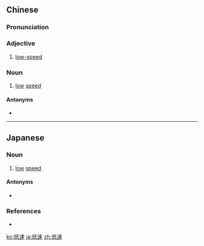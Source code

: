 ==Chinese==
{{zh-forms}}

===Pronunciation===
{{zh-pron
|m=dīsù
|cat=a
}}

===Adjective===
{{zh-adj}}

# [[low-speed]]

===Noun===
{{zh-noun}}

# [[low]] [[speed]]

====Antonyms====
* {{zh-l|高速}}

----

==Japanese==
{{ja-kanjitab|てい|そく|yomi=on}}

===Noun===
{{ja-noun|ていそく}}

# [[low]] [[speed]]

====Antonyms====
* {{ja-r|高速|こうそく}}

===References===
* {{R:Shogakukan}}

[[ko:低速]]
[[ja:低速]]
[[zh:低速]]